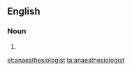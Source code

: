 ==English==

===Noun===
{{en-noun}}

# {{alternative spelling of|anesthesiologist}}

[[et:anaesthesiologist]]
[[ta:anaesthesiologist]]